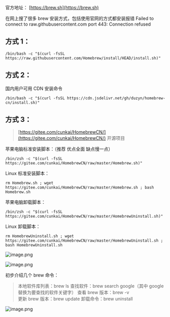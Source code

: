 官方地址：
[https://brew.sh](https://brew.sh)

在网上搜了很多 brew 安装方式，包括使用官网的方式都安装报错
Failed to connect to raw.githubusercontent.com port 443: Connection refused

## 方式 1：

```shell
/bin/bash -c "$(curl -fsSL https://raw.githubusercontent.com/Homebrew/install/HEAD/install.sh)"
```

## 方式 2：

国内用户可用 CDN 安装命令

```
/bin/bash -c "$(curl -fsSL https://cdn.jsdelivr.net/gh/duzyn/homebrew-cn/install.sh)"
```

## 方式 3：

> [https://gitee.com/cunkai/HomebrewCN/](https://gitee.com/cunkai/HomebrewCN/) 开源项目

苹果电脑标准安装脚本：（推荐 优点全面 缺点慢一点）

```shell
/bin/zsh -c "$(curl -fsSL https://gitee.com/cunkai/HomebrewCN/raw/master/Homebrew.sh)"
```

Linux 标准安装脚本：

```shell
rm Homebrew.sh ; wget https://gitee.com/cunkai/HomebrewCN/raw/master/Homebrew.sh ; bash Homebrew.sh
```

苹果电脑卸载脚本：

```shell
/bin/zsh -c "$(curl -fsSL https://gitee.com/cunkai/HomebrewCN/raw/master/HomebrewUninstall.sh)"
```

Linux 卸载脚本：

```shell
rm HomebrewUninstall.sh ; wget https://gitee.com/cunkai/HomebrewCN/raw/master/HomebrewUninstall.sh ; bash HomebrewUninstall.sh
```

![image.png](https://cdn.fpic.top/docs/0/2024/png/20240910133036479.png)

![image.png](https://cdn.fpic.top/docs/0/2024/png/20240910141301415.png)

初步介绍几个 brew 命令：

> 本地软件库列表：brew ls
> 查找软件：brew search google（其中 google 替换为要查找的软件关键字）
> 查看 brew 版本：brew -v  
> 更新 brew 版本：brew update
> 卸载命令：brew uninstall

![image.png](https://cdn.fpic.top/docs/0/2024/png/20240910133046611.png)
